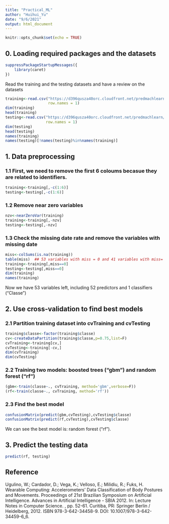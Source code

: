 ```yaml
---
title: "Practical_ML"
author: "Huihui_Yu"
date: "9/6/2021"
output: html_document
---
```


```r
knitr::opts_chunk$set(echo = TRUE)
```

## 0. Loading required packages and the datasets
```r
suppressPackageStartupMessages({
    library(caret)
})
```

Read the training and the testing datasets and have a review on the datasets

```r
training<-read.csv("https://d396qusza40orc.cloudfront.net/predmachlearn/pml-training.csv",
                   row.names = 1)
dim(training)
head(training)
testing<-read.csv("https://d396qusza40orc.cloudfront.net/predmachlearn/pml-testing.csv",
                  row.names = 1)
dim(testing)
head(testing)
names(training)
names(testing)[!names(testing)%in%names(training)]
```


## 1. Data preprocessing

### 1.1 First, we need to remove the first 6 coloums becasue they are related to identifiers.
```r
training<-training[,-c(1:6)]
testing<-testing[,-c(1:6)]
```

### 1.2 Remove near zero variables
```r
nzv<-nearZeroVar(training)
training<-training[,-nzv]
testing<-testing[,-nzv]
```

### 1.3 Check the missing date rate and remove the variables with missing date
```r
miss<-colSums(is.na(training)) 
table(miss)  ## 53 variables with miss = 0 and 41 variables with miss= 19216
training<-training[,miss==0]
testing<-testing[,miss==0]
dim(training)
names(training)
```
Now we have 53 variables left, including 52 predictors and 1 classifiers ("Classe")

## 2. Use cross-validation to find best models

### 2.1 Partition training dataset into cvTraining and cvTesting
```r
training$classe<-factor(training$classe)
cv<-createDataPartition(training$classe,p=0.75,list=F)
cvTraining<-training[cv,]
cvTesting<-training[-cv,]
dim(cvTraining)
dim(cvTesting)
```

### 2.2 Training two models:  boosted trees ("gbm") and random forest ("rf")

```r
(gbm<-train(classe~., cvTraining, method='gbm',verbose=F)) 
(rf<-train(classe~., cvTraining, method='rf')) 
```

### 2.3 Find the best model

```r
confusionMatrix(predict(gbm,cvTesting),cvTesting$classe)
confusionMatrix(predict(rf,cvTesting),cvTesting$classe)
```
We can see the best model is: random forest ("rf").

## 3. Predict the testing data

```r
predict(rf, testing)
```

## Reference
Ugulino, W.; Cardador, D.; Vega, K.; Velloso, E.; Milidiu, R.; Fuks, H. Wearable Computing: Accelerometers' Data Classification of Body Postures and Movements. Proceedings of 21st Brazilian Symposium on Artificial Intelligence. Advances in Artificial Intelligence - SBIA 2012. In: Lecture Notes in Computer Science. , pp. 52-61. Curitiba, PR: Springer Berlin / Heidelberg, 2012. ISBN 978-3-642-34458-9. DOI: 10.1007/978-3-642-34459-6_6.

